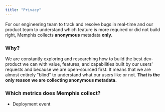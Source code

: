```yaml
---
title: "Privacy"
---
```


For our engineering team to track and resolve bugs in real-time and our product team to understand which feature is more required or did not build right, Memphis collects **anonymous** metadata **only.**

### Why?

We are constantly exploring and researching how to build the best dev-product we can with value, features, and capabilities built by our users' requests and because we are open-sourced first. It means that we are almost entirely "blind" to understand what our users like or not. **That is the only reason we are collecting anonymous metadata.**

### Which metrics does Memphis collect?

* Deployment event